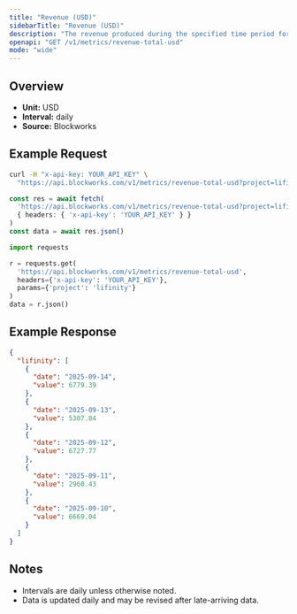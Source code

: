 ```yaml
---
title: "Revenue (USD)"
sidebarTitle: "Revenue (USD)"
description: "The revenue produced during the specified time period for given project."
openapi: "GET /v1/metrics/revenue-total-usd"
mode: "wide"
---
```


## Overview

- **Unit:** USD
- **Interval:** daily
- **Source:** Blockworks

## Example Request

<CodeGroup>

```bash cURL
curl -H "x-api-key: YOUR_API_KEY" \
  "https://api.blockworks.com/v1/metrics/revenue-total-usd?project=lifinity"
```

```typescript TypeScript
const res = await fetch(
  'https://api.blockworks.com/v1/metrics/revenue-total-usd?project=lifinity',
  { headers: { 'x-api-key': 'YOUR_API_KEY' } }
)
const data = await res.json()
```

```python Python
import requests

r = requests.get(
  'https://api.blockworks.com/v1/metrics/revenue-total-usd',
  headers={'x-api-key': 'YOUR_API_KEY'},
  params={'project': 'lifinity'}
)
data = r.json()
```

</CodeGroup>

## Example Response

```json
{
  "lifinity": [
    {
      "date": "2025-09-14",
      "value": 6779.39
    },
    {
      "date": "2025-09-13",
      "value": 5307.84
    },
    {
      "date": "2025-09-12",
      "value": 6727.77
    },
    {
      "date": "2025-09-11",
      "value": 2960.43
    },
    {
      "date": "2025-09-10",
      "value": 6669.04
    }
  ]
}
```

## Notes
- Intervals are daily unless otherwise noted.
- Data is updated daily and may be revised after late-arriving data.